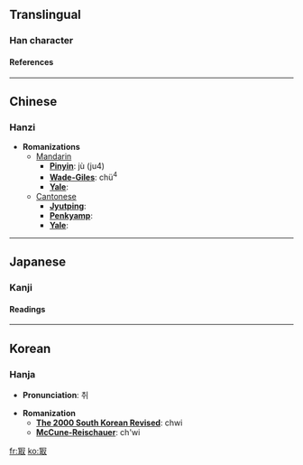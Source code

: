 ==Translingual==
===Han character===
{{Han char|rad=冖|as=08|sn=10|four=|canj=月尸十水 (BSJE)}}
====References====
{{Han ref|kx=0130.260|dkj=01586|dj=0293.060|hdz=10304.080|uh=51A3|ud=20899}}
----

==Chinese==
===Hanzi===


* '''Romanizations'''
** [[Mandarin]]
*** '''[[Pinyin]]''': jù (ju4)
*** '''[[Wade-Giles]]''': chü<sup>4</sup>
*** '''[[Yale]]''': 
**[[Cantonese]]
***'''[[Jyutping]]''':
***'''[[Penkyamp]]''': 
***'''[[Yale]]''': 


----
==Japanese==
===Kanji===
{{ja-kanji|grade=|rs=冖08}}
====Readings====
{{ja-readings|on=[[しゅ]] (shu), [[じゅ]] (ju), [[さい]] (sai)|kun=[[つま]] (tsuma)}}


----
==Korean==
===Hanja===

* '''Pronunciation''': 취

* '''Romanization'''
** '''[[The 2000 South Korean Revised Romanization|The 2000 South Korean Revised]]''': chwi
** '''[[McCune-Reischauer]]''': ch'wi


[[fr:冣]]
[[ko:冣]]